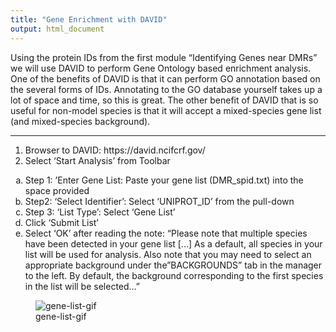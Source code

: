 ```yaml
---
title: "Gene Enrichment with DAVID"
output: html_document
---
```



Using the protein IDs from the first module "Identifying Genes near DMRs" we will use DAVID to perform Gene Ontology based enrichment analysis. One of the benefits of DAVID is that it can perform GO annotation based on the several forms of IDs.  Annotating to the GO database yourself takes up a lot of space and time, so this is great.  The other benefit of DAVID that is so useful for non-model species is that it will accept a mixed-species gene list (and mixed-species background).


---


1.	Browser to DAVID: https://david.ncifcrf.gov/
2.	Select ‘Start Analysis’ from Toolbar
a.	Step 1: ‘Enter Gene List: Paste your gene list (DMR_spid.txt) into the space provided
b.	Step2: ‘Select Identifier’: Select ‘UNIPROT_ID’ from the pull-down
c.	Step 3: ‘List Type’: Select ‘Gene List’
d.	Click ‘Submit List’
e.	Select ‘OK’ after reading the note: “Please note that multiple species have been detected in your gene list […] As a default, all species in your list will be used for analysis.  Also note that you may need to select an appropriate background under the "BACKGROUNDS" tab in the manager to the left.  By default, the background corresponding to the first species in the list will be selected...” 


![gene-list-gif](../img/gene-list.gif)


